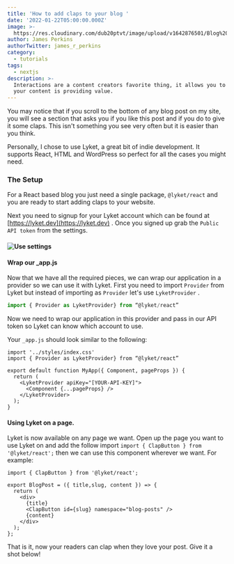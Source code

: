 ```yaml
---
title: 'How to add claps to your blog '
date: '2022-01-22T05:00:00.000Z'
image: >-
  https://res.cloudinary.com/dub20ptvt/image/upload/v1642876501/Blog%20Posts/z0j5vihc4i6ty2b9tc4z.png
author: James Perkins
authorTwitter: james_r_perkins
category:
  - tutorials
tags:
  - nextjs
description: >-
  Interactions are a content creators favorite thing, it allows you to know if
  your content is providing value.
---
```


You may notice that if you scroll to the bottom of any blog post on my site, you will see a section that asks you if you like this post and if you do to give it some claps. This isn't something you see very often but it is easier than you think.

Personally, I chose to use Lyket, a great bit of indie development. It supports React, HTML and WordPress so perfect for all the cases you might need.

### The Setup

For a React based blog you just need a single package, `@lyket/react` and you are ready to start adding claps to your website.&#x20;

Next you need to signup for your Lyket account which can be found at [https://lyket.dev](https://lyket.dev) . Once you signed up grab the `Public API token`  from the settings.

#### ![Use settings ](https://res.cloudinary.com/dub20ptvt/image/upload/v1642873631/Blog%20Posts/add-claps-to-blog/yzgcbin70tmkvh0ul8pm.jpg "")

#### Wrap our \_app.js

Now that we have all the required pieces, we can wrap our application in a provider so we can use it with Lyket. First you need to import `Provider` from Lyket but instead of importing as `Provider` let's use `LyketProvider`  .

```javascript
import { Provider as LyketProvider} from “@lyket/react”
```

Now we need to wrap our application in this provider and pass in our API token so Lyket can know which account to use.

<newsletter/>

Your `_app.js` should look similar to the following:

&#x20;

```
import '../styles/index.css'
import { Provider as LyketProvider} from “@lyket/react”

export default function MyApp({ Component, pageProps }) {
  return (
    <LyketProvider apiKey="[YOUR-API-KEY]">
      <Component {...pageProps} />
    </LyketProvider>
  );
}
```

#### Using Lyket on a page.

Lyket is now available on any page we want. Open up the page you want to use Lyket on and add the follow import `import { ClapButton } from '@lyket/react';` then we can use this component wherever we want. For example:

```
import { ClapButton } from '@lyket/react';

export BlogPost = ({ title,slug, content }) => {
  return (
    <div>
      {title}
      <ClapButton id={slug} namespace="blog-posts" />
      {content}
    </div>
  );
};
```

That is it, now your readers can clap when they love your post. Give it a shot below!
